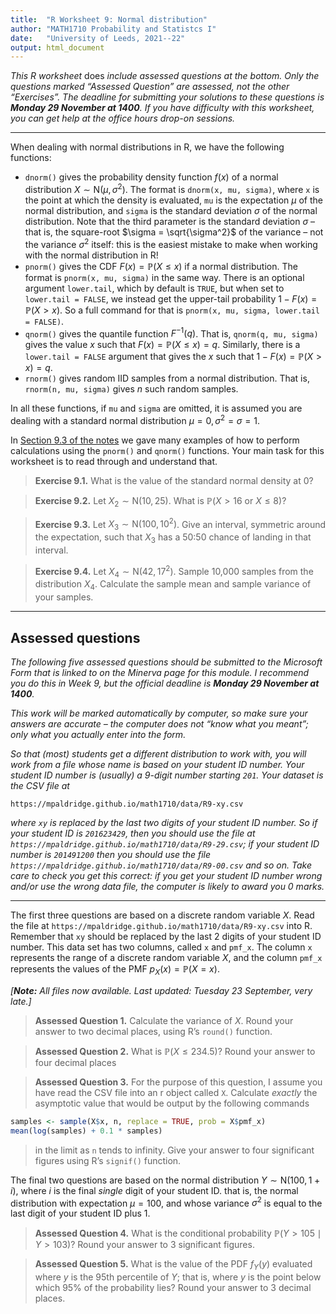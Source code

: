 ```yaml
---
title:  "R Worksheet 9: Normal distribution"
author: "MATH1710 Probability and Statistcs I"
date:   "University of Leeds, 2021--22"
output: html_document
---
```


*This R worksheet* does *include assessed questions at the bottom. Only the questions marked "Assessed Question" are assessed, not the other "Exercises". The deadline for submitting your solutions to these questions is **Monday 29 November at 1400**. If you have difficulty with this worksheet, you can get help at the office hours drop-on sessions.*

------------------------------------------------------------------------


When dealing with normal distributions in R, we have the following functions:

* `dnorm()` gives the probability density function $f(x)$ of a normal distribution $X \sim \mathrm{N}(\mu, \sigma^2)$. The format is `dnorm(x, mu, sigma)`, where `x` is the point at which the density is evaluated, `mu` is the expectation $\mu$ of the normal distribution, and `sigma` is the standard deviation $\sigma$ of the normal distribution. Note that the third parameter is the standard deviation $\sigma$ -- that is, the square-root $\sigma = \sqrt{\sigma^2}$ of the variance -- not the variance $\sigma^2$ itself: this is the easiest mistake to make when working with the normal distribution in R!
* `pnorm()` gives the CDF $F(x) = \mathbb P(X \leq x)$ if a normal distribution. The format is `pnorm(x, mu, sigma)` in the same way. There is an optional argument `lower.tail`, which by default is `TRUE`, but when set to `lower.tail = FALSE`, we instead get the upper-tail probability $1 - F(x) = \mathbb P(X > x)$. So a full command for that is `pnorm(x, mu, sigma, lower.tail = FALSE)`.
* `qnorm()` gives the quantile function $F^{-1}(q)$. That is, `qnorm(q, mu, sigma)` gives the value $x$ such that $F(x) = \mathbb P(X \leq x ) = q$. Similarly, there is a `lower.tail = FALSE` argument that gives the $x$ such that $1 - F(x) = \mathbb P(X > x) = q$.
* `rnorm()` gives random IID samples from a normal distribution. That is, `rnorm(n, mu, sigma)` gives $n$ such random samples.

In all these functions, if `mu` and `sigma` are omitted, it is assumed you are dealing with a standard normal distribution $\mu = 0, \sigma^2 = \sigma = 1$.

In [Section 9.3 of the notes](https://mpaldridge.github.io/math1710/S09-normal.html#normal-r) we gave many examples of how to perform calculations using the `pnorm()` and `qnorm()` functions. Your main task for this worksheet is to read through and understand that.

> **Exercise 9.1.** What is the value of the standard normal density at 0?

> **Exercise 9.2.** Let $X_2 \sim \mathrm{N}(10, 25)$. What is $\mathbb P(X > 16 \text{ or } X \leq 8)$?

> **Exercise 9.3.** Let $X_3 \sim \mathrm{N} (100, 10^2)$. Give an interval, symmetric around the expectation, such that $X_3$ has a 50:50 chance of landing in that interval.

> **Exercise 9.4.** Let $X_4 \sim \mathrm{N}(42, 17^2)$. Sample 10,000 samples from the distribution $X_4$. Calculate the sample mean and sample variance of your samples.

---

## Assessed questions

*The following five assessed questions should be submitted to the Microsoft Form that is linked to on the Minerva page for this module. I recommend you do this in Week 9, but the official deadline is **Monday 29 November at 1400**.*

*This work will be marked automatically by computer, so make sure your answers are accurate -- the computer does not "know what you meant"; only what you actually enter into the form.*

*So that (most) students get a different distribution to work with, you will work from a file whose name is based on your student ID number. Your student ID number is (usually) a 9-digit number starting `201`. Your dataset is the CSV file at*

```
https://mpaldridge.github.io/math1710/data/R9-xy.csv
```

*where `xy` is replaced by the last two digits of your student ID number. So if your student ID is `201623429`, then you should use the file at `https://mpaldridge.github.io/math1710/data/R9-29.csv`; if your student ID number is `201491200` then you should use the file `https://mpaldridge.github.io/math1710/data/R9-00.csv` and so on. Take care to check you get this correct: if you get your student ID number wrong and/or use the wrong data file, the computer is likely to award you 0 marks.*

---

The first three questions are based on a discrete random variable $X$. Read the file at `https://mpaldridge.github.io/math1710/data/R9-xy.csv` into R. Remember that `xy` should be replaced by the last 2 digits of your student ID number. This data set has two columns, called `x` and `pmf_x`. The column `x` represents the range of a discrete random variable $X$, and the column `pmf_x` represents the values of the PMF $p_X(x) = \mathbb P(X = x)$.

*[**Note:** All files now available. Last updated: Tuesday 23 September, very late.]*

> **Assessed Question 1.** Calculate the variance of $X$. Round your answer to two decimal places, using R's `round()` function.

> **Assessed Question 2.** What is $\mathbb P(X \leq 234.5)$? Round your answer to four decimal places

> **Assessed Question 3.** For the purpose of this question, I assume you have read the CSV file into an r object called `X`. Calculate *exactly* the asymptotic value that would be output by the following commands
```r
samples <- sample(X$x, n, replace = TRUE, prob = X$pmf_x)
mean(log(samples) + 0.1 * samples)
```
> in the limit as `n` tends to infinity. Give your answer to four significant figures using R's `signif()` function.

The final two questions are based on the normal distribution $Y \sim \mathrm{N}(100, 1 + i)$, where $i$ is the final *single* digit of your student ID. that is, the normal distribution with expectation $\mu = 100$, and whose variance $\sigma^2$ is equal to the last digit of your student ID plus 1.

> **Assessed Question 4.** What is the conditional probability $\mathbb P(Y > 105 \mid Y > 103)$? Round your answer to 3 significant figures.

> **Assessed Question 5.** What is the value of the PDF $f_Y(y)$ evaluated where $y$ is the 95th percentile of $Y$; that is, where $y$ is the point below which 95% of the probability lies? Round your answer to 3 decimal places.